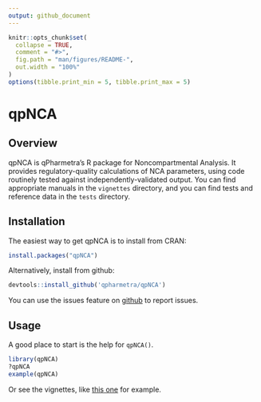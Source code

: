 ```yaml
---
output: github_document
---
```


<!-- README.md is generated from README.Rmd. Please edit that file -->

```r
knitr::opts_chunk$set(
  collapse = TRUE,
  comment = "#>",
  fig.path = "man/figures/README-",
  out.width = "100%"
)
options(tibble.print_min = 5, tibble.print_max = 5)
```

# qpNCA 

<!-- a href='https://dplyr.tidyverse.org'><img src='man/figures/logo.png' align="right" height="139" /></a -->

<!-- badges: start 
[![Travis build status](https://travis-ci.com/qPharmetra/qpNCA.svg?branch=master)](https://travis-ci.com/qPharmetra/qpNCA)
[![Coverage status](https://codecov.io/gh/qpharmetra/qpNCA/branch/master/graph/badge.svg)](https://codecov.io/github/qpharmetra/qpNCA?branch=master)

 badges: end -->

## Overview

qpNCA is qPharmetra's R package for Noncompartmental Analysis.
It provides regulatory-quality calculations of NCA parameters,
using code routinely tested against independently-validated output.
You can find appropriate manuals in the `vignettes` directory,
and you can find tests and reference data in the `tests` directory.

## Installation

The easiest way to get qpNCA is to install from CRAN:

```r
install.packages("qpNCA")
```

Alternatively, install from github:

```r
devtools::install_github('qpharmetra/qpNCA')
```

You can use the issues feature on [github](https://github.com/qPharmetra/qpNCA/issues) to report issues.

## Usage

A good place to start is the help for `qpNCA()`.

```r
library(qpNCA)
?qpNCA
example(qpNCA)
```

Or see the vignettes, like [this one](http://htmlpreview.github.io/?https://github.com/qPharmetra/qpNCA/blob/master/vignettes/Example-stepwise-nca-analysis.html) for example.
